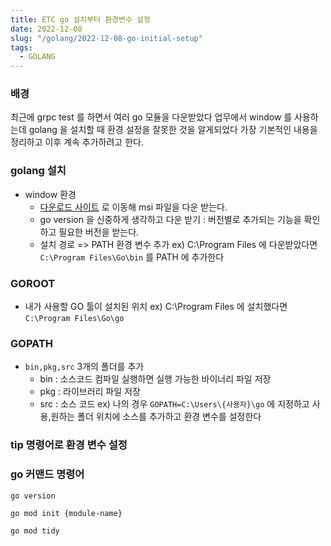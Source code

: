 ```yaml
---
title: ETC go 설치부터 환경변수 설정
date: 2022-12-08
slug: "/golang/2022-12-08-go-initial-setup"
tags:
  - GOLANG
---
```


### 배경
최근에 grpc test 를 하면서 여러 go 모듈을 다운받았다
업무에서 window 를 사용하는데
golang 을 설치할 때 환경 설정을 잘못한 것을 알게되었다
가장 기본적인 내용을 정리하고 이후 계속 추가하려고 한다.


### golang 설치

* window 환경
    * [다운로드 사이트](https://go.dev/dl/) 로 이동해 msi 파일을 다운 받는다.
    * go version 을 신중하게 생각하고 다운 받기 : 버전별로 추가되는 기능을 확인하고 필요한 버전을 받는다.
    * 설치 경로 => PATH 환경 변수 추가 ex) C:\Program Files 에 다운받았다면 `C:\Program Files\Go\bin` 를 PATH 에 추가한다


### GOROOT

* 내가 사용할 GO 툴이 설치된 위치
        ex) C:\Program Files 에 설치했다면 `C:\Program Files\Go\go`

### GOPATH

* `bin,pkg,src` 3개의 폴더를 추가
  * bin : 소스코드 컴파일 실행하면 실행 가능한 바이너리 파일 저장
  * pkg : 라이브러리 파일 저장
  * src : 소스 코드
ex) 나의 경우 `GOPATH=C:\Users\{사용자}\go` 에 지정하고 사용,원하는 폴더 위치에 소스를 추가하고 환경 변수를 설정한다


###  tip 명령어로 환경 변수 설정


### go 커맨드 명령어
`go version`

`go mod init {module-name}`

`go mod tidy`
